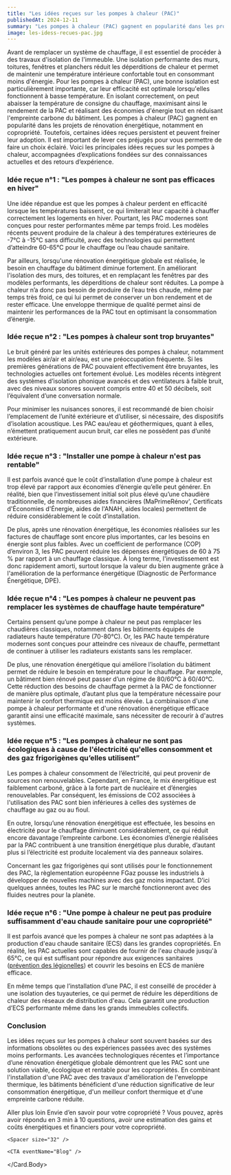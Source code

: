 ```yaml
---
title: "Les idées reçues sur les pompes à chaleur (PAC)"
publishedAt: 2024-12-11
summary: "Les pompes à chaleur (PAC) gagnent en popularité dans les projets de rénovation énergétique, notamment en copropriété. Toutefois, certaines idées reçues persistent et peuvent freiner leur adoption. Il est important de lever ces préjugés pour vous permettre de faire un choix éclairé. "
image: les-idess-recues-pac.jpg
---
```


<Callout type="warning">Avant de remplacer un système de chauffage, il est essentiel de procéder à des travaux d'isolation de l'immeuble. Une isolation performante des murs, toitures, fenêtres et planchers réduit les déperditions de chaleur et permet de maintenir une température intérieure confortable tout en consommant moins d'énergie. Pour les pompes à chaleur (PAC), une bonne isolation est particulièrement importante, car leur efficacité est optimale lorsqu'elles fonctionnent à basse température. En isolant correctement, on peut abaisser la température de consigne du chauffage, maximisant ainsi le rendement de la PAC et réalisant des économies d'énergie tout en réduisant l'empreinte carbone du bâtiment.</Callout>
<Spacer size="34" />
Les pompes à chaleur (PAC) gagnent en popularité dans les projets de rénovation énergétique, notamment en copropriété. Toutefois, certaines idées reçues persistent et peuvent freiner leur adoption. Il est important de lever ces préjugés pour vous permettre de faire un choix éclairé. Voici les principales idées reçues sur les pompes à chaleur, accompagnées d’explications fondées sur des connaissances actuelles et des retours d’expérience.

### Idée reçue n°1 : "Les pompes à chaleur ne sont pas efficaces en hiver"

Une idée répandue est que les pompes à chaleur perdent en efficacité lorsque les températures baissent, ce qui limiterait leur capacité à chauffer correctement les logements en hiver. Pourtant, les PAC modernes sont conçues pour rester performantes même par temps froid. Les modèles récents peuvent produire de la chaleur à des températures extérieures de -7°C à -15°C sans difficulté, avec des technologies qui permettent d’atteindre 60-65°C pour le chauffage ou l’eau chaude sanitaire.

Par ailleurs, lorsqu'une rénovation énergétique globale est réalisée, le besoin en chauffage du bâtiment diminue fortement. En améliorant l'isolation des murs, des toitures, et en remplaçant les fenêtres par des modèles performants, les déperditions de chaleur sont réduites. La pompe à chaleur n’a donc pas besoin de produire de l’eau très chaude, même par temps très froid, ce qui lui permet de conserver un bon rendement et de rester efficace. Une enveloppe thermique de qualité permet ainsi de maintenir les performances de la PAC tout en optimisant la consommation d’énergie.

### Idée reçue n°2 : "Les pompes à chaleur sont trop bruyantes"

Le bruit généré par les unités extérieures des pompes à chaleur, notamment les modèles air/air et air/eau, est une préoccupation fréquente. Si les premières générations de PAC pouvaient effectivement être bruyantes, les technologies actuelles ont fortement évolué. Les modèles récents intègrent des systèmes d’isolation phonique avancés et des ventilateurs à faible bruit, avec des niveaux sonores souvent compris entre 40 et 50 décibels, soit l’équivalent d’une conversation normale.

Pour minimiser les nuisances sonores, il est recommandé de bien choisir l’emplacement de l’unité extérieure et d’utiliser, si nécessaire, des dispositifs d’isolation acoustique. Les PAC eau/eau et géothermiques, quant à elles, n’émettent pratiquement aucun bruit, car elles ne possèdent pas d’unité extérieure.

### Idée reçue n°3 : "Installer une pompe à chaleur n'est pas rentable"

Il est parfois avancé que le coût d’installation d’une pompe à chaleur est trop élevé par rapport aux économies d’énergie qu’elle peut générer. En réalité, bien que l’investissement initial soit plus élevé qu’une chaudière traditionnelle, de nombreuses aides financières (MaPrimeRénov', Certificats d'Économies d'Énergie, aides de l'ANAH, aides locales) permettent de réduire considérablement le coût d’installation.

De plus, après une rénovation énergétique, les économies réalisées sur les factures de chauffage sont encore plus importantes, car les besoins en énergie sont plus faibles. Avec un coefficient de performance (COP) d’environ 3, les PAC peuvent réduire les dépenses énergétiques de 60 à 75 % par rapport à un chauffage classique. À long terme, l'investissement est donc rapidement amorti, surtout lorsque la valeur du bien augmente grâce à l'amélioration de la performance énergétique (Diagnostic de Performance Énergétique, DPE).

### Idée reçue n°4 : "Les pompes à chaleur ne peuvent pas remplacer les systèmes de chauffage haute température"

Certains pensent qu’une pompe à chaleur ne peut pas remplacer les chaudières classiques, notamment dans les bâtiments équipés de radiateurs haute température (70-80°C). Or, les PAC haute température modernes sont conçues pour atteindre ces niveaux de chauffe, permettant de continuer à utiliser les radiateurs existants sans les remplacer.

De plus, une rénovation énergétique qui améliore l’isolation du bâtiment permet de réduire le besoin en température pour le chauffage. Par exemple, un bâtiment bien rénové peut passer d’un régime de 80/60°C à 60/40°C. Cette réduction des besoins de chauffage permet à la PAC de fonctionner de manière plus optimale, d’autant plus que la température nécessaire pour maintenir le confort thermique est moins élevée. La combinaison d'une pompe à chaleur performante et d'une rénovation énergétique efficace garantit ainsi une efficacité maximale, sans nécessiter de recourir à d'autres systèmes.

### Idée reçue n°5 : "Les pompes à chaleur ne sont pas écologiques à cause de l'électricité qu'elles consomment et des gaz frigorigènes qu’elles utilisent”

Les pompes à chaleur consomment de l’électricité, qui peut provenir de sources non renouvelables. Cependant, en France, le mix énergétique est faiblement carboné, grâce à la forte part de nucléaire et d’énergies renouvelables. Par conséquent, les émissions de CO2 associées à l'utilisation des PAC sont bien inférieures à celles des systèmes de chauffage au gaz ou au fioul.

En outre, lorsqu’une rénovation énergétique est effectuée, les besoins en électricité pour le chauffage diminuent considérablement, ce qui réduit encore davantage l’empreinte carbone. Les économies d’énergie réalisées par la PAC contribuent à une transition énergétique plus durable, d’autant plus si l’électricité est produite localement via des panneaux solaires.

Concernant les gaz frigorigènes qui sont utilisés pour le fonctionnement des PAC, la règlementation européenne FGaz pousse les industriels à développer de nouvelles machines avec des gaz moins impactant. D’ici quelques années, toutes les PAC sur le marché fonctionneront avec des fluides neutres pour la planète.

### Idée reçue n°6 : "Une pompe à chaleur ne peut pas produire suffisamment d'eau chaude sanitaire pour une copropriété"

Il est parfois avancé que les pompes à chaleur ne sont pas adaptées à la production d'eau chaude sanitaire (ECS) dans les grandes copropriétés. En réalité, les PAC actuelles sont capables de fournir de l'eau chaude jusqu'à 65°C, ce qui est suffisant pour répondre aux exigences sanitaires ([prévention des légionelles](https://sante.gouv.fr/soins-et-maladies/maladies/maladies-et-infections-respiratoires/article/prevention-de-la-legionellose-les-obligations-par-type-d-installation-et-d)) et couvrir les besoins en ECS de manière efficace.

En même temps que l’installation d’une PAC, il est conseillé de procéder à une isolation des tuyauteries, ce qui permet de réduire les déperditions de chaleur des réseaux de distribution d'eau. Cela garantit une production d’ECS performante même dans les grands immeubles collectifs.

### Conclusion

Les idées reçues sur les pompes à chaleur sont souvent basées sur des informations obsolètes ou des expériences passées avec des systèmes moins performants. Les avancées technologiques récentes et l’importance d’une rénovation énergétique globale démontrent que les PAC sont une solution viable, écologique et rentable pour les copropriétés. En combinant l'installation d'une PAC avec des travaux d'amélioration de l'enveloppe thermique, les bâtiments bénéficient d'une réduction significative de leur consommation énergétique, d'un meilleur confort thermique et d'une empreinte carbone réduite.

<Spacer size="64" />
<Card fullWidth>
  <Card.Title>Aller plus loin</Card.Title>
  <Card.Body>
    Envie d’en savoir pour votre copropriété ? Vous pouvez, après avoir répondu en 3 min à 10 questions, avoir une estimation des gains et coûts énergétiques et financiers pour votre copropriété.
 
    <Spacer size="32" />

    <CTA eventName="Blog" />
  </Card.Body>
</Card>
